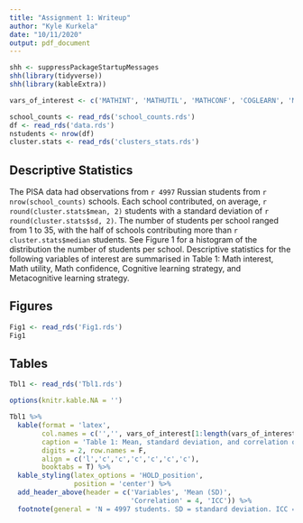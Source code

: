```yaml
---
title: "Assignment 1: Writeup"
author: "Kyle Kurkela"
date: "10/11/2020"
output: pdf_document
---
```


```r
shh <- suppressPackageStartupMessages
shh(library(tidyverse))
shh(library(kableExtra))

vars_of_interest <- c('MATHINT', 'MATHUTIL', 'MATHCONF', 'COGLEARN', 'METACOG')

school_counts <- read_rds('school_counts.rds')
df <- read_rds('data.rds')
nstudents <- nrow(df)
cluster.stats <- read_rds('clusters_stats.rds')
```

## Descriptive Statistics

The PISA data had observations from `r 4997` Russian students from `r nrow(school_counts)` schools. Each school contributed, on average, `r round(cluster.stats$mean, 2)` students with a standard deviation of `r round(cluster.stats$sd, 2)`. The number of students per school ranged from 1 to 35, with the half of schools contributing more than `r cluster.stats$median` students. See Figure 1 for a histogram of the distribution the number of students per school. Descriptive statistics for the following variables of interest are summarised in Table 1: Math interest, Math utility, Math confidence, Cognitive learning strategy, and Metacognitive learning strategy.

## Figures

```r
Fig1 <- read_rds('Fig1.rds')
Fig1
```
  
  
## Tables

```r
Tbl1 <- read_rds('Tbl1.rds')

options(knitr.kable.NA = '')

Tbl1 %>%
  kable(format = 'latex',
        col.names = c('','', vars_of_interest[1:length(vars_of_interest)-1], ''), 
        caption = 'Table 1: Mean, standard deviation, and correlation of Level 1 variables',
        digits = 2, row.names = F,
        align = c('l','c','c','c','c','c','c'),
        booktabs = T) %>%
  kable_styling(latex_options = 'HOLD_position',
                position = 'center') %>%
  add_header_above(header = c('Variables', 'Mean (SD)',
                              'Correlation' = 4, 'ICC')) %>%
  footnote(general = 'N = 4997 students. SD = standard deviation. ICC = intraclass correlation. Means, standard deviations, and correlations were computed ignoring the clusted structure. MATHINT = Math interest, MATHUTIL = Math utility, MATHCONF = Math confidence, COGLEARN = Cognitive learning strategy, METACOG = Metacognitive learning strategy.', threeparttable = T, footnote_as_chunk = T)
```

